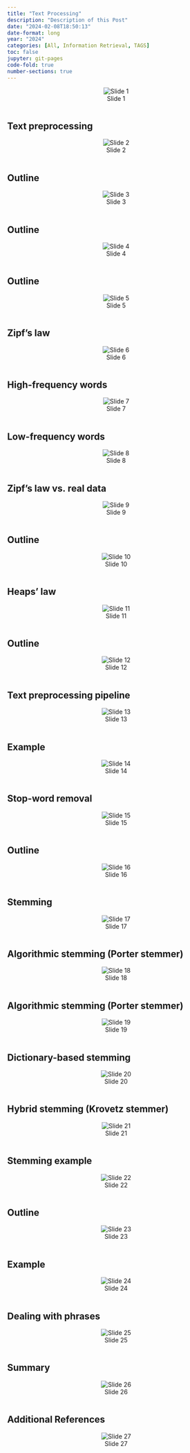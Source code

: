 ```yaml
---
title: "Text Processing"
description: "Description of this Post"
date: "2024-02-08T18:50:13"
date-format: long
year: "2024"
categories: [All, Information Retrieval, TAGS]
toc: false
jupyter: git-pages
code-fold: true
number-sections: true
---
```




<center>![Slide 1](imgs/page_1.png){.w575}</center><pre></pre>



## Text preprocessing
<center>![Slide 2](imgs/page_2.png){.w575}</center><pre></pre>



## Outline
<center>![Slide 3](imgs/page_3.png){.w575}</center><pre></pre>



## Outline
<center>![Slide 4](imgs/page_4.png){.w575}</center><pre></pre>



## Outline
<center>![Slide 5](imgs/page_5.png){.w575}</center><pre></pre>


## Zipf’s law
<center>![Slide 6](imgs/page_6.png){.w575}</center><pre></pre>



## High-frequency words
<center>![Slide 7](imgs/page_7.png){.w575}</center><pre></pre>



## Low-frequency words
<center>![Slide 8](imgs/page_8.png){.w575}</center><pre></pre>



## Zipf's law vs. real data
<center>![Slide 9](imgs/page_9.png){.w575}</center><pre></pre>



## Outline
<center>![Slide 10](imgs/page_10.png){.w575}</center><pre></pre>



## Heaps’ law
<center>![Slide 11](imgs/page_11.png){.w575}</center><pre></pre>



## Outline
<center>![Slide 12](imgs/page_12.png){.w575}</center><pre></pre>



## Text preprocessing pipeline
<center>![Slide 13](imgs/page_13.png){.w575}</center><pre></pre>



## Example
<center>![Slide 14](imgs/page_14.png){.w575}</center><pre></pre>



## Stop-word removal
<center>![Slide 15](imgs/page_15.png){.w575}</center><pre></pre>



## Outline
<center>![Slide 16](imgs/page_16.png){.w575}</center><pre></pre>



## Stemming
<center>![Slide 17](imgs/page_17.png){.w575}</center><pre></pre>



## Algorithmic stemming (Porter stemmer)
<center>![Slide 18](imgs/page_18.png){.w575}</center><pre></pre>



## Algorithmic stemming (Porter stemmer)
<center>![Slide 19](imgs/page_19.png){.w575}</center><pre></pre>



## Dictionary-based stemming
<center>![Slide 20](imgs/page_20.png){.w575}</center><pre></pre>



## Hybrid stemming (Krovetz stemmer)
<center>![Slide 21](imgs/page_21.png){.w575}</center><pre></pre>



## Stemming example
<center>![Slide 22](imgs/page_22.png){.w575}</center><pre></pre>



## Outline
<center>![Slide 23](imgs/page_23.png){.w575}</center><pre></pre>



## Example
<center>![Slide 24](imgs/page_24.png){.w575}</center><pre></pre>



## Dealing with phrases
<center>![Slide 25](imgs/page_25.png){.w575}</center><pre></pre>



## Summary
<center>![Slide 26](imgs/page_26.png){.w575}</center><pre></pre>



## Additional References
<center>![Slide 27](imgs/page_27.png){.w575}</center><pre></pre>














